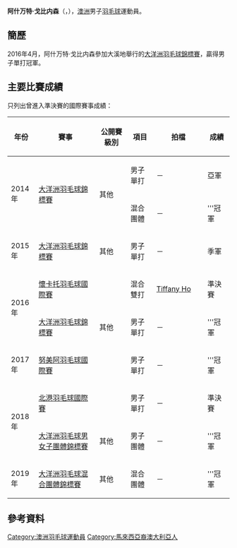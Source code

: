 {{noteTA|G1=Badminton
|1=zh-cn:阿德莱德; zh-tw:阿得雷德; zh-hk:阿德萊德;
|2=zh-cn:澳大利亚; zh-tw:澳大利亞; zh-hk:澳洲; zh-sg:澳大利亚;
}}
{{Infobox 羽球選手
| playername              = 阿什万特·戈比内森<br/>{{lang|en|Ashwant Gobinathan}}
| image                   = 
| size                    = 
| caption                 = 
| birth_name              = 
| date_of_birth           = {{birth_date_and_age|1993|9|8}}
| place_of_birth          = 
| height                  = 
| weight                  = 
| event                   = 男子單打、男子雙打、混合雙打
| country                 = {{AUS}}
| years_active            = 
| handedness              = 
| coach                   = 
| highest_ranking         = 第134位（男單）
| date_of_highest_ranking = 2016年5月5日 <ref name="highest-ranking">{{en}}[http://bwfcontent.tournamentsoftware.com/ranking/player.aspx?id=11138&player=113319 BWF World Ranking - Ranking of Ashwant GOBINATHAN (20295)]</ref>
| current_ranking         = 第134位（男單）<br/>第390位（男雙-[[Maika_Phillips|Phillips]]）<br/>第556位（男雙-[[Athi_Selladurai|Selladurai]]）<br/>第333位（混雙-[[Tiffany_Ho|Ho]]）<br/>第368位（混雙-[[Alice_Wu|Wu]]）<br/>第368位（混雙-[[Ruwindi_Serasinghe|Serasinghe]]）
| date_of_current_ranking = 2016年5月5日<ref>{{en}}[http://bwfcontent.tournamentsoftware.com/ranking/category.aspx?id=11138&category=472 BWF World Ranking - BWF世界排名榜 (5/5/2016) - Men's singles]</ref><ref>{{en}}[http://bwfcontent.tournamentsoftware.com/ranking/category.aspx?id=11138&category=474 BWF World Ranking - BWF世界排名榜 (5/5/2016) - Men's doubles]</ref><ref>{{en}}[http://bwfcontent.tournamentsoftware.com/ranking/category.aspx?id=11138&category=476 BWF World Ranking - BWF世界排名榜 (5/5/2016) - Mixed doubles]</ref>
| played                  = 39勝–31負（男單）<br/>9勝–13負（男雙）<br/>10勝–14負（混雙）
| titles                  = 
| bwf_profile             = 37AAA471-4069-4B2C-AFE2-873FA92A0C1B
| bwf_id                  = 20295
| updated                 = 2015年5月8日
}}
{{MedalTableTop|width=286px}}
{{MedalSport | 男子[[羽毛球|羽毛球]]}}
{{MedalCountry | {{AUS}}}}
{{MedalCompetition|[[大洋洲羽毛球錦標賽|大洋洲羽毛球錦標賽]]}}
{{MedalSilver| [[2014年大洋洲羽毛球錦標賽|2014年 巴拉瑞特]] | 男子單打 }}
{{MedalBronze| [[2015年大洋洲羽毛球錦標賽|2015年 奧克蘭]] | 男子單打 }}
{{MedalGold  | [[2016年大洋洲羽毛球錦標賽|2016年 大溪地]] | 男子單打 }}
{{MedalCompetition|[[大洋洲羽毛球混合團體錦標賽|大洋洲羽毛球混合團體錦標賽]]}}
{{MedalGold  | [[2014年大洋洲羽毛球錦標賽|2014年 巴拉瑞特]] | 混合團體 }}
{{MedalGold  | [[2019年大洋洲羽毛球混合團體錦標賽|2019年 墨爾本]] | 混合團體 }}
{{MedalCompetition|[[大洋洲羽毛球男女子團體錦標賽|大洋洲羽毛球男女子團體錦標賽]]}}
{{MedalGold  | [[2018年大洋洲羽毛球男女子團體錦標賽|2018年 哈密爾頓]] | 男子團體 }}
{{MedalBottom}}
'''阿什万特·戈比内森'''（{{lang-en|'''Ashwant Gobinathan'''}}，{{bd|1993年|9月8日}}），[[澳洲|澳洲]]男子[[羽毛球|羽毛球]]運動員。

==簡歷==
2016年4月，阿什万特·戈比内森參加大溪地舉行的[[2016年大洋洲羽毛球錦標賽|大洋洲羽毛球錦標賽]]，贏得男子單打冠軍。

==主要比賽成績==
只列出曾進入準決賽的國際賽事成績：
{| class=wikitable style="text-align:center; font-size:small;" 
!width="50"|年份
!width="190"|賽事
!width="80"|公開賽級別
!width="60"|項目
!width="130"|拍檔
!width="50"|成績
|-
!rowspan="2"|2014年
|rowspan="2"|[[2014年大洋洲羽毛球錦標賽|大洋洲羽毛球錦標賽]]
|rowspan="2"|其他
|男子單打
|－
|bgcolor="silver"|亞軍
|-
|混合團體
|－
|bgcolor="gold"|'''冠軍
|-
!rowspan="1"|2015年
|[[2015年大洋洲羽毛球錦標賽|大洋洲羽毛球錦標賽]]
|其他
|男子單打
|－
|bgcolor="#b8860b"|季軍
|-
!rowspan="2"|2016年
|[[2016年懷卡托羽毛球國際賽|懷卡托羽毛球國際賽]]
|{{BWFFS}}
|混合雙打
|[[Tiffany_Ho|Tiffany Ho]]
|bgcolor="#b8860b"|準決賽
|-
|[[2016年大洋洲羽毛球錦標賽|大洋洲羽毛球錦標賽]]
|其他
|男子單打
|－
|bgcolor="gold"|'''冠軍
|-
!rowspan="1"|2017年
|[[2017年努美阿羽毛球國際賽|努美阿羽毛球國際賽]]
|{{BWFIS}}
|男子單打
|－
|bgcolor="gold"|'''冠軍
|-
!rowspan="2"|2018年
|[[2018年北港羽毛球國際賽|北港羽毛球國際賽]]
|{{BWFFS}}
|男子單打
|－
|bgcolor="#b8860b"|準決賽
|-
|[[2018年大洋洲羽毛球男女子團體錦標賽|大洋洲羽毛球男女子團體錦標賽]]
|其他
|男子團體
|－
|bgcolor="gold"|'''冠軍
|-
!rowspan="1"|2019年
|[[2019年大洋洲羽毛球混合團體錦標賽|大洋洲羽毛球混合團體錦標賽]]
|其他
|混合團體
|－
|bgcolor="gold"|'''冠軍
|}
{{BWF賽事級別索引}}

==參考資料==
{{Reflist}}

{{DEFAULTSORT:Gobinathan, Ashwant}}
[[Category:澳洲羽毛球運動員|Category:澳洲羽毛球運動員]]
[[Category:馬來西亞裔澳大利亞人|Category:馬來西亞裔澳大利亞人]]